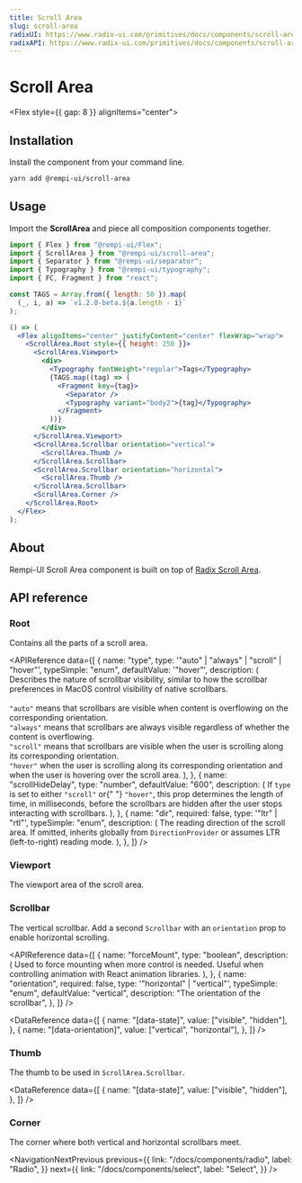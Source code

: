```yaml
---
title: Scroll Area
slug: scroll-area
radixUI: https://www.radix-ui.com/primitives/docs/components/scroll-area
radixAPI: https://www.radix-ui.com/primitives/docs/components/scroll-area#api-reference
---
```


# Scroll Area

<Description text="Augments native scroll functionality for custom, cross-browser styling." />

<Flex style={{ gap: 8 }} alignItems="center">
  <RadixUI href="https://www.radix-ui.com/primitives/docs/components/scroll-area" />
  <RadixAPI href="https://www.radix-ui.com/primitives/docs/components/scroll-area#api-reference" />
  <SelectVersion />
</Flex>

<PreviewComponent name="scroll-area" />

## Installation

Install the component from your command line.

```bash
yarn add @rempi-ui/scroll-area
```

## Usage

Import the <strong>ScrollArea</strong> and piece all composition components together.

```jsx
import { Flex } from "@rempi-ui/Flex";
import { ScrollArea } from "@rempi-ui/scroll-area";
import { Separator } from "@rempi-ui/separator";
import { Typography } from "@rempi-ui/typography";
import { FC, Fragment } from "react";

const TAGS = Array.from({ length: 50 }).map(
  (_, i, a) => `v1.2.0-beta.${a.length - i}`
);

() => (
  <Flex alignItems="center" justifyContent="center" flexWrap="wrap">
    <ScrollArea.Root style={{ height: 250 }}>
      <ScrollArea.Viewport>
        <div>
          <Typography fontWeight="regular">Tags</Typography>
          {TAGS.map((tag) => (
            <Fragment key={tag}>
              <Separator />
              <Typography variant="body2">{tag}</Typography>
            </Fragment>
          ))}
        </div>
      </ScrollArea.Viewport>
      <ScrollArea.Scrollbar orientation="vertical">
        <ScrollArea.Thumb />
      </ScrollArea.Scrollbar>
      <ScrollArea.Scrollbar orientation="horizontal">
        <ScrollArea.Thumb />
      </ScrollArea.Scrollbar>
      <ScrollArea.Corner />
    </ScrollArea.Root>
  </Flex>
);
```

## About

Rempi-UI Scroll Area component is built on top of [Radix Scroll Area](https://www.radix-ui.com/primitives/docs/components/scroll-area).

## API reference

### Root

Contains all the parts of a scroll area.

<MoreInfo
  componentName="Radix Scroll Area Root"
  componentLink="https://www.radix-ui.com/primitives/docs/components/scroll-area#root"
/>

<APIReference
  data={[
    {
      name: "type",
      type: '"auto" | "always" | "scroll" | "hover"',
      typeSimple: "enum",
      defaultValue: '"hover"',
      description: (
        <span>
          Describes the nature of scrollbar visibility, similar to how the
          scrollbar preferences in MacOS control visibility of native
          scrollbars.
          <br />
          <br />
          <code>"auto"</code> means that scrollbars are visible when content is overflowing
          on the corresponding orientation.
          <br />
          <code>"always"</code> means that scrollbars are always visible regardless
          of whether the content is overflowing.
          <br />
          <code>"scroll"</code> means that scrollbars are visible when the user is
          scrolling along its corresponding orientation.
          <br />
          <code>"hover"</code> when the user is scrolling along its corresponding
          orientation and when the user is hovering over the scroll area.
        </span>
      ),
    },
    {
      name: "scrollHideDelay",
      type: "number",
      defaultValue: "600",
      description: (
        <span>
          If <code>type</code> is set to either <code>"scroll"</code> or{" "}
          <code>"hover"</code>, this prop determines the length of time, in
          milliseconds, before the scrollbars are hidden after the user stops
          interacting with scrollbars.
        </span>
      ),
    },
    {
      name: "dir",
      required: false,
      type: '"ltr" | "rtl"',
      typeSimple: "enum",
      description: (
        <span>
          The reading direction of the scroll area. If omitted, inherits
          globally from <code>DirectionProvider</code> or assumes LTR
          (left-to-right) reading mode.
        </span>
      ),
    },
  ]}
/>

### Viewport

The viewport area of the scroll area.

<MoreInfo
  componentName="Radix Scroll Area Viewport"
  componentLink="https://www.radix-ui.com/primitives/docs/components/scroll-area#viewport"
/>

### Scrollbar

<MoreInfo
  componentName="Radix Scroll Area Scrollbar"
  componentLink="https://www.radix-ui.com/primitives/docs/components/scroll-area#scrollbar"
/>

The vertical scrollbar. Add a second `Scrollbar` with an `orientation` prop to enable horizontal scrolling.

<APIReference
  data={[
    {
      name: "forceMount",
      type: "boolean",
      description: (
        <span>
          Used to force mounting when more control is needed. Useful when
          controlling animation with React animation libraries.
        </span>
      ),
    },
    {
      name: "orientation",
      required: false,
      type: '"horizontal" | "vertical"',
      typeSimple: "enum",
      defaultValue: "vertical",
      description: "The orientation of the scrollbar",
    },
  ]}
/>

<DataReference
  data={[
    {
      name: "[data-state]",
      value: ["visible", "hidden"],
    },
    {
      name: "[data-orientation]",
      value: ["vertical", "horizontal"],
    },
  ]}
/>

### Thumb

<MoreInfo
  componentName="Radix Scroll Area Thumb"
  componentLink="https://www.radix-ui.com/primitives/docs/components/scroll-area#thumb"
/>

The thumb to be used in `ScrollArea.Scrollbar`.

<DataReference
  data={[
    {
      name: "[data-state]",
      value: ["visible", "hidden"],
    },
  ]}
/>

### Corner

<MoreInfo
  componentName="Radix Scroll Area corner"
  componentLink="https://www.radix-ui.com/primitives/docs/components/scroll-area#corner"
/>

The corner where both vertical and horizontal scrollbars meet.

<NavigationNextPrevious
  previous={{
    link: "/docs/components/radio",
    label: "Radio",
  }}
  next={{
    link: "/docs/components/select",
    label: "Select",
  }}
/>

<EditThisPage url="components/en-US/scroll-area/1.0.0.mdx" />

